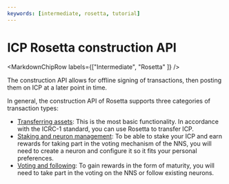 ```yaml
---
keywords: [intermediate, rosetta, tutorial]
---
```



# ICP Rosetta construction API

<MarkdownChipRow labels={["Intermediate", "Rosetta" ]} />

The construction API allows for offline signing of transactions, then posting them on ICP at a later point in time.

In general, the construction API of Rosetta supports three categories of transaction types:
- [Transferring assets](/docs/defi/rosetta/icp_rosetta/construction_api/operations-flow): This is the most basic functionality. In accordance with the ICRC-1 standard, you can use Rosetta to transfer ICP.
- [Staking and neuron management](/docs/defi/rosetta/icp_rosetta/construction_api/staking): To be able to stake your ICP and earn rewards for taking part in the voting mechanism of the NNS, you will need to create a neuron and configure it so it fits your personal preferences.
- [Voting and following](/docs/defi/rosetta/icp_rosetta/construction_api/voting): To gain rewards in the form of maturity, you will need to take part in the voting on the NNS or follow existing neurons.